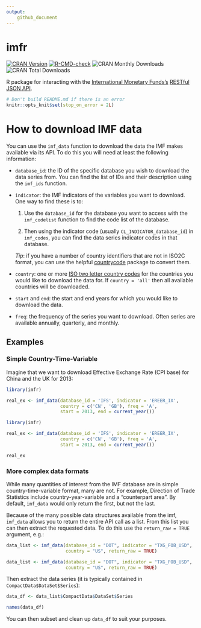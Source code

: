 ```yaml
---
output:
    github_document
---
```


# imfr

<!-- badges: start -->

[![CRAN
Version](http://www.r-pkg.org/badges/version/imfr)](https://cran.r-project.org/package=imfr)
[![R-CMD-check](https://github.com/christophergandrud/imfr/actions/workflows/R-CMD-check.yaml/badge.svg)](https://github.com/christophergandrud/imfr/actions/workflows/R-CMD-check.yaml)
![CRAN Monthly
Downloads](http://cranlogs.r-pkg.org/badges/last-month/imfr) ![CRAN
Total Downloads](http://cranlogs.r-pkg.org/badges/grand-total/imfr)

<!-- badges: end -->

R package for interacting with the [International Monetary
Funds's](http://data.imf.org/) [RESTful JSON
API](http://datahelp.imf.org/knowledgebase/articles/667681-using-json-restful-web-service).

```r
# Don't build README.md if there is an error
knitr::opts_knit$set(stop_on_error = 2L)
```

# How to download IMF data

You can use the `imf_data` function to download the data the IMF makes
available via its API. To do this you will need at least the following
information:

-   `database_id`: the ID of the specific database you wish to download
    the data series from. You can find the list of IDs and their
    description using the `imf_ids` function.

-   `indicator`: the IMF indicators of the variables you want to
    download. One way to find these is to:

    1.  Use the `database_id` for the database you want to access with
        the `imf_codelist` function to find the code list of the
        database.

    2.  Then using the indicator code (usually
        `CL_INDICATOR_database_id`) in `imf_codes`, you can find the
        data series indicator codes in that database.

    *Tip*: if you have a number of country identifiers that are not in
    ISO2C format, you can use the helpful
    [countrycode](https://cran.r-project.org/package=countrycode)
    package to convert them.

-   `country`: one or more [ISO two letter country
    codes](https://en.wikipedia.org/wiki/ISO_3166-1_alpha-2) for the
    countries you would like to download the data for. If
    `country = 'all'` then all available countries will be downloaded.

-   `start` and `end`: the start and end years for which you would like
    to download the data.

-   `freq`: the frequency of the series you want to download. Often
    series are available annually, quarterly, and monthly.

## Examples

### Simple Country-Time-Variable

Imagine that we want to download Effective Exchange Rate (CPI base) for
China and the UK for 2013:

```r
library(imfr)

real_ex <- imf_data(database_id = 'IFS', indicator = 'EREER_IX',
                    country = c('CN', 'GB'), freq = 'A',
                    start = 2013, end = current_year())
```

```r
library(imfr)

real_ex <- imf_data(database_id = 'IFS', indicator = 'EREER_IX',
                    country = c('CN', 'GB'), freq = 'A',
                    start = 2013, end = current_year())
```

```r
real_ex
```

### More complex data formats

While many quantities of interest from the IMF database are in simple
country-time-variable format, many are not. For example, Direction of
Trade Statistics include country-year-variable and a "counterpart area".
By default, `imf_data` would only return the first, but not the last.

Because of the many possible data structures available from the imf,
`imf_data` allows you to return the entire API call as a list. From this
list you can then extract the requested data. To do this use the
`return_raw = TRUE` argument, e.g.:

```r
data_list <- imf_data(database_id = "DOT", indicator = "TXG_FOB_USD", 
                      country = "US", return_raw = TRUE)
```

```r
data_list <- imf_data(database_id = "DOT", indicator = "TXG_FOB_USD", 
                      country = "US", return_raw = TRUE)
```

Then extract the data series (it is typically contained in
`CompactData$DataSet$Series`):

```r
data_df <- data_list$CompactData$DataSet$Series

names(data_df)
```

You can then subset and clean up `data_df` to suit your purposes.
